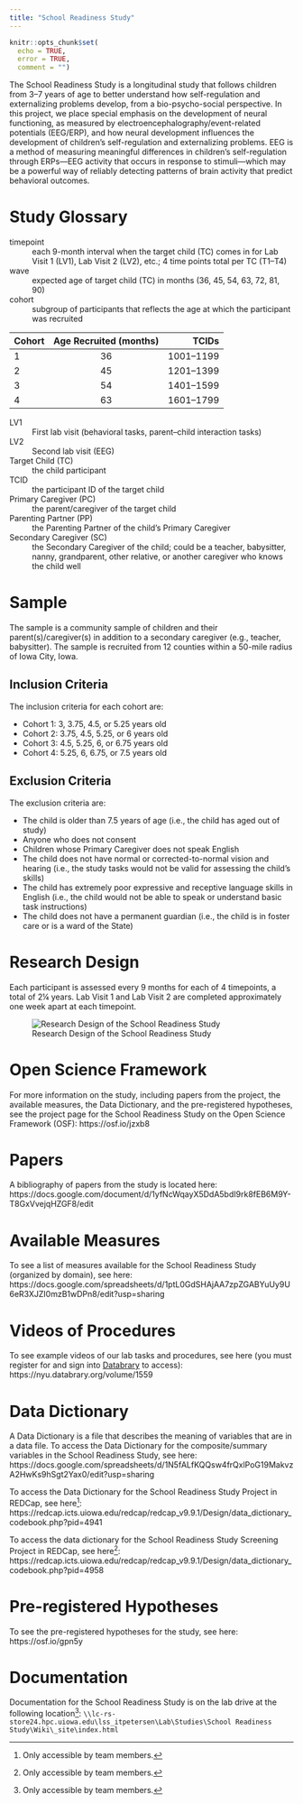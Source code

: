 ```yaml
---
title: "School Readiness Study"
---
```


```r
knitr::opts_chunk$set(
  echo = TRUE,
  error = TRUE,
  comment = "")
```

The School Readiness Study is a longitudinal study that follows children from 3–7 years of age to better understand how self-regulation and externalizing problems develop, from a bio-psycho-social perspective.
In this project, we place special emphasis on the development of neural functioning, as measured by electroencephalography/event-related potentials (EEG/ERP), and how neural development influences the development of children's self-regulation and externalizing problems.
EEG is a method of measuring meaningful differences in children's self-regulation through ERPs—EEG activity that occurs in response to stimuli—which may be a powerful way of reliably detecting patterns of brain activity that predict behavioral outcomes.

# Study Glossary

timepoint
: each 9-month interval when the target child (TC) comes in for Lab Visit 1 (LV1), Lab Visit 2 (LV2), etc.; 4 time points total per TC (T1–T4)

wave
: expected age of target child (TC) in months (36, 45, 54, 63, 72, 81, 90)

cohort
: subgroup of participants that reflects the age at which the participant was recruited

| Cohort | Age Recruited (months) | TCIDs     |
|:-------|:----------------------:|----------:|
| 1      | 36                     | 1001–1199 |
| 2      | 45                     | 1201–1399 |
| 3      | 54                     | 1401–1599 |
| 4      | 63                     | 1601–1799 |

LV1
: First lab visit (behavioral tasks, parent–child interaction tasks)

LV2
: Second lab visit (EEG)

Target Child (TC)
: the child participant

TCID
: the participant ID of the target child

Primary Caregiver (PC)
: the parent/caregiver of the target child

Parenting Partner (PP)
: the Parenting Partner of the child's Primary Caregiver

Secondary Caregiver (SC)
: the Secondary Caregiver of the child; could be a teacher, babysitter, nanny, grandparent, other relative, or another caregiver who knows the child well

# Sample

The sample is a community sample of children and their parent(s)/caregiver(s) in addition to a secondary caregiver (e.g., teacher, babysitter).
The sample is recruited from 12 counties within a 50-mile radius of Iowa City, Iowa.

## Inclusion Criteria

The inclusion criteria for each cohort are:

- Cohort 1: 3, 3.75, 4.5, or 5.25 years old
- Cohort 2: 3.75, 4.5, 5.25, or 6 years old
- Cohort 3: 4.5, 5.25, 6, or 6.75 years old
- Cohort 4: 5.25, 6, 6.75, or 7.5 years old

## Exclusion Criteria

The exclusion criteria are:

- The child is older than 7.5 years of age (i.e., the child has aged out of study)
- Anyone who does not consent
- Children whose Primary Caregiver does not speak English
- The child does not have normal or corrected-to-normal vision and hearing (i.e., the study tasks would not be valid for assessing the child's skills)
- The child has extremely poor expressive and receptive language skills in English (i.e., the child would not be able to speak or understand basic task instructions)
- The child does not have a permanent guardian (i.e., the child is in foster care or is a ward of the State)

# Research Design

Each participant is assessed every 9 months for each of 4 timepoints, a total of 2¼ years.
Lab Visit 1 and Lab Visit 2 are completed approximately one week apart at each timepoint.

![Research Design of the School Readiness Study](images/schoolReadinessStudy.png)

# Open Science Framework

For more information on the study, including papers from the project, the available measures, the Data Dictionary, and the pre-registered hypotheses, see the project page for the School Readiness Study on the Open Science Framework (OSF): https://osf.io/jzxb8

# Papers

A bibliography of papers from the study is located here:
https://docs.google.com/document/d/1yfNcWqayX5DdA5bdI9rk8fEB6M9Y-T8GxVvejqHZGF8/edit

# Available Measures

To see a list of measures available for the School Readiness Study (organized by domain), see here:
https://docs.google.com/spreadsheets/d/1ptL0GdSHAjAA7zpZGABYuUy9U6eR3XJZI0mzB1wDPn8/edit?usp=sharing

# Videos of Procedures

To see example videos of our lab tasks and procedures, see here (you must register for and sign into [Databrary](https://nyu.databrary.org) to access):
https://nyu.databrary.org/volume/1559

# Data Dictionary

A Data Dictionary is a file that describes the meaning of variables that are in a data file.
To access the Data Dictionary for the composite/summary variables in the School Readiness Study, see here:
https://docs.google.com/spreadsheets/d/1N5fALfKQQsw4frQxlPoG19MakvzA2HwKs9hSgt2Yax0/edit?usp=sharing

To access the Data Dictionary for the School Readiness Study Project in REDCap, see here[^1]:
https://redcap.icts.uiowa.edu/redcap/redcap_v9.9.1/Design/data_dictionary_codebook.php?pid=4941

To access the data dictionary for the School Readiness Study Screening Project in REDCap, see here[^1]:
https://redcap.icts.uiowa.edu/redcap/redcap_v9.9.1/Design/data_dictionary_codebook.php?pid=4958

# Pre-registered Hypotheses

To see the pre-registered hypotheses for the study, see here: https://osf.io/gpn5y

# Documentation

Documentation for the School Readiness Study is on the lab drive at the following location[^1]:
    `\\lc-rs-store24.hpc.uiowa.edu\lss_itpetersen\Lab\Studies\School Readiness Study\Wiki\_site\index.html`

[^1]: Only accessible by team members.
